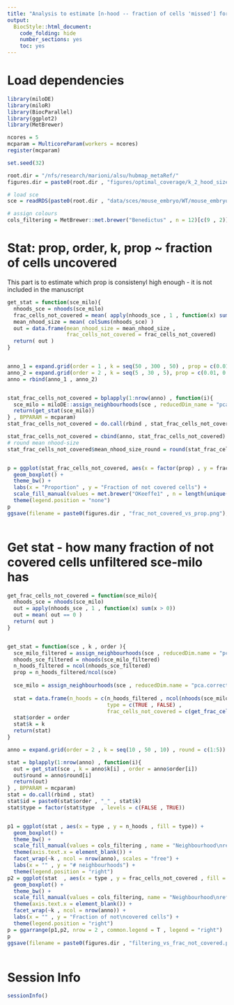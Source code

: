 ```yaml
---
title: "Analysis to estimate [n-hood -- fraction of cells 'missed'] for different filtering options."
output:
  BiocStyle::html_document:
    code_folding: hide
    number_sections: yes
    toc: yes  
---
```

# Load dependencies

```r


library(miloDE)
library(miloR)
library(BiocParallel)
library(ggplot2)
library(MetBrewer)

ncores = 5
mcparam = MulticoreParam(workers = ncores)
register(mcparam)

set.seed(32)

root.dir = "/nfs/research/marioni/alsu/hubmap_metaRef/"
figures.dir = paste0(root.dir , "figures/optimal_coverage/k_2_hood_size/")

# load sce
sce = readRDS(paste0(root.dir , "data/sces/mouse_embryo/WT/mouse_embryo_E8.5.Rds"))

# assign colours
cols_filtering = MetBrewer::met.brewer("Benedictus" , n = 12)[c(9 , 2)]


```


# Stat: prop, order, k, prop ~ fraction of cells uncovered

This part is to estimate which prop is consistenyl high enough - it is not included in the manuscript

```r


get_stat = function(sce_milo){
  nhoods_sce = nhoods(sce_milo)
  frac_cells_not_covered = mean( apply(nhoods_sce , 1 , function(x) sum(x > 0)) == 0)
  mean_nhood_size = mean( colSums(nhoods_sce) )
  out = data.frame(mean_nhood_size = mean_nhood_size , 
                   frac_cells_not_covered = frac_cells_not_covered)
  return( out )
}


anno_1 = expand.grid(order = 1 , k = seq(50 , 300 , 50) , prop = c(0.01, 0.02, 0.05, 0.1, 0.2))
anno_2 = expand.grid(order = 2 , k = seq(5 , 30 , 5), prop = c(0.01, 0.02, 0.05, 0.1, 0.2))
anno = rbind(anno_1 , anno_2)


stat_frac_cells_not_covered = bplapply(1:nrow(anno) , function(i){
  sce_milo = miloDE::assign_neighbourhoods(sce , reducedDim_name = "pca.corrected" , k = anno$k[i] , prop = anno$prop[i] , order = anno$order[i] , filtering = F)
  return(get_stat(sce_milo))
} , BPPARAM = mcparam)
stat_frac_cells_not_covered = do.call(rbind , stat_frac_cells_not_covered)

stat_frac_cells_not_covered = cbind(anno, stat_frac_cells_not_covered)
# round mean nhood-size
stat_frac_cells_not_covered$mean_nhood_size_round = round(stat_frac_cells_not_covered$mean_nhood_size , -2)


p = ggplot(stat_frac_cells_not_covered, aes(x = factor(prop) , y = frac_cells_not_covered , fill = factor(prop))) +
  geom_boxplot() +
  theme_bw() + 
  labs(x = "Proportion" , y = "Fraction of not covered cells") + 
  scale_fill_manual(values = met.brewer("OKeeffe1" , n = length(unique(stat_frac_cells_not_covered$prop)))) + 
  theme(legend.position = "none")
p
ggsave(filename = paste0(figures.dir , "frac_not_covered_vs_prop.png"), plot = p, width = 4, height = 3)



```

# Get stat - how many fraction of not covered cells unfiltered sce-milo has

```r


get_frac_cells_not_covered = function(sce_milo){
  nhoods_sce = nhoods(sce_milo)
  out = apply(nhoods_sce , 1 , function(x) sum(x > 0))
  out = mean( out == 0 )
  return( out )
}


get_stat = function(sce , k , order ){
  sce_milo_filtered = assign_neighbourhoods(sce , reducedDim.name = "pca.corrected" , k = k , prop = 0.2 , order = order , filtering = T)
  nhoods_sce_filtered = nhoods(sce_milo_filtered)
  n_hoods_filtered = ncol(nhoods_sce_filtered)
  prop = n_hoods_filtered/ncol(sce)
  
  sce_milo = assign_neighbourhoods(sce , reducedDim.name = "pca.corrected" , k = k , prop =  1.05*prop, order = order , filtering = F)
  
  stat = data.frame(n_hoods = c(n_hoods_filtered , ncol(nhoods(sce_milo)) ) , 
                                type = c(TRUE , FALSE) , 
                                frac_cells_not_covered = c(get_frac_cells_not_covered(sce_milo_filtered) ,get_frac_cells_not_covered(sce_milo) ))
  stat$order = order
  stat$k = k
  return(stat)
}

anno = expand.grid(order = 2 , k = seq(10 , 50 , 10) , round = c(1:5))

stat = bplapply(1:nrow(anno) , function(i){
  out = get_stat(sce , k = anno$k[i] , order = anno$order[i])
  out$round = anno$round[i]
  return(out)
} , BPPARAM = mcparam)
stat = do.call(rbind , stat)
stat$id = paste0(stat$order , "_" , stat$k)
stat$type = factor(stat$type  , levels = c(FALSE , TRUE))


p1 = ggplot(stat , aes(x = type , y = n_hoods , fill = type)) +
  geom_boxplot() +
  theme_bw() +
  scale_fill_manual(values = cols_filtering , name = "Neighbourhood\nrefinement") +
  theme(axis.text.x = element_blank()) + 
  facet_wrap(~k , ncol = nrow(anno), scales = "free") + 
  labs(x = "" , y = "# neighbourhoods") +
  theme(legend.position = "right")
p2 = ggplot(stat  , aes(x = type , y = frac_cells_not_covered , fill = type)) +
  geom_boxplot() +
  theme_bw() +
  scale_fill_manual(values = cols_filtering, name = "Neighbourhood\nrefinement") +
  theme(axis.text.x = element_blank()) + 
  facet_wrap(~k , ncol = nrow(anno)) + 
  labs(x = "" , y = "Fraction of not\ncovered cells") +
  theme(legend.position = "right")
p = ggarrange(p1,p2, nrow = 2 , common.legend = T , legend = "right")  
p
ggsave(filename = paste0(figures.dir , "filtering_vs_frac_not_covered.png"), plot = p, width = 10, height = 4)
  


```


# Session Info

```r
sessionInfo()
```
